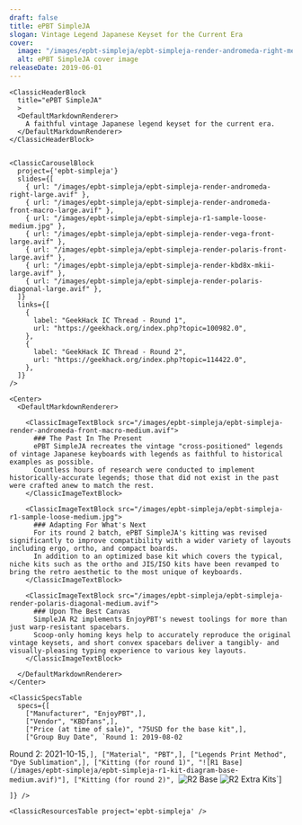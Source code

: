 ```yaml
---
draft: false
title: ePBT SimpleJA
slogan: Vintage Legend Japanese Keyset for the Current Era
cover:
  image: "/images/epbt-simpleja/epbt-simpleja-render-andromeda-right-medium.avif"
  alt: ePBT SimpleJA cover image
releaseDate: 2019-06-01
---
```


<DefaultLayout title={frontmatter.title}>

  <ClassicBlurredHeader src={frontmatter.cover.image} />

  <div class="container mx-auto">

    <ClassicHeaderBlock 
      title="ePBT SimpleJA"
      >
      <DefaultMarkdownRenderer>
        A faithful vintage Japanese legend keyset for the current era.
      </DefaultMarkdownRenderer>
    </ClassicHeaderBlock>


    <ClassicCarouselBlock 
      project={'epbt-simpleja'} 
      slides={[
        { url: "/images/epbt-simpleja/epbt-simpleja-render-andromeda-right-large.avif" },
        { url: "/images/epbt-simpleja/epbt-simpleja-render-andromeda-front-macro-large.avif" },
        { url: "/images/epbt-simpleja/epbt-simpleja-r1-sample-loose-medium.jpg" },
        { url: "/images/epbt-simpleja/epbt-simpleja-render-vega-front-large.avif" },
        { url: "/images/epbt-simpleja/epbt-simpleja-render-polaris-front-large.avif" },
        { url: "/images/epbt-simpleja/epbt-simpleja-render-kbd8x-mkii-large.avif" },
        { url: "/images/epbt-simpleja/epbt-simpleja-render-polaris-diagonal-large.avif" },
      ]} 
      links={[
        {
          label: "GeekHack IC Thread - Round 1",
          url: "https://geekhack.org/index.php?topic=100982.0",
        },
        {
          label: "GeekHack IC Thread - Round 2",
          url: "https://geekhack.org/index.php?topic=114422.0",
        },
      ]}
    />

    <Center>
      <DefaultMarkdownRenderer>

        <ClassicImageTextBlock src="/images/epbt-simpleja/epbt-simpleja-render-andromeda-front-macro-medium.avif">
          ### The Past In The Present
          ePBT SimpleJA recreates the vintage "cross-positioned" legends of vintage Japanese keyboards with legends as faithful to historical examples as possible.  
          Countless hours of research were conducted to implement historically-accurate legends; those that did not exist in the past were crafted anew to match the rest.
        </ClassicImageTextBlock>

        <ClassicImageTextBlock src="/images/epbt-simpleja/epbt-simpleja-r1-sample-loose-medium.jpg">
          ### Adapting For What's Next
          For its round 2 batch, ePBT SimpleJA's kitting was revised significantly to improve compatibility with a wider variety of layouts including ergo, ortho, and compact boards.  
          In addition to an optimized base kit which covers the typical, niche kits such as the ortho and JIS/ISO kits have been revamped to bring the retro aesthetic to the most unique of keyboards. 
        </ClassicImageTextBlock> 

        <ClassicImageTextBlock src="/images/epbt-simpleja/epbt-simpleja-render-polaris-diagonal-medium.avif">
          ### Upon The Best Canvas
          SimpleJA R2 implements EnjoyPBT's newest toolings for more than just warp-resistant spacebars.  
          Scoop-only homing keys help to accurately reproduce the original vintage keysets, and short convex spacebars deliver a tangibly- and visually-pleasing typing experience to various key layouts.
        </ClassicImageTextBlock> 

      </DefaultMarkdownRenderer>
    </Center>

    <ClassicSpecsTable 
      specs={[
        ["Manufacturer", "EnjoyPBT",],
        ["Vendor", "KBDfans",],
        ["Price (at time of sale)", "75USD for the base kit",],
        ["Group Buy Date", `Round 1: 2019-08-02  
Round 2: 2021-10-15`,],
        ["Material", "PBT",],
        ["Legends Print Method", "Dye Sublimation",],
        ["Kitting (for round 1)", "![R1 Base](/images/epbt-simpleja/epbt-simpleja-r1-kit-diagram-base-medium.avif)"],
        ["Kitting (for round 2)", `![R2 Base](/images/epbt-simpleja/epbt-simpleja-r2-kit-diagram-base-medium.avif)
![R2 Extra Kits](/images/epbt-simpleja/epbt-simpleja-r2-kit-diagram-extrakits-medium.avif)`]
        
    ]} />

    <ClassicResourcesTable project='epbt-simpleja' />

  </div>

</DefaultLayout>